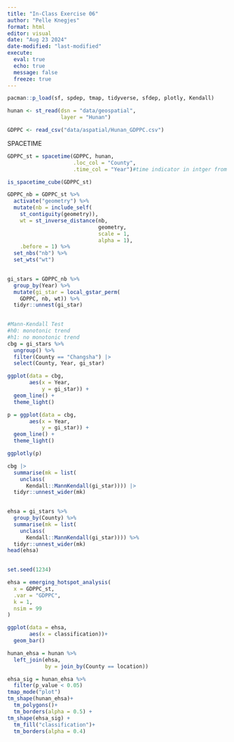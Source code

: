 ```yaml
---
title: "In-Class Exercise 06"
author: "Pelle Knegjes"
format: html
editor: visual
date: "Aug 23 2024"
date-modified: "last-modified"
execute: 
  eval: true
  echo: true
  message: false
  freeze: true
---
```


```r
pacman::p_load(sf, spdep, tmap, tidyverse, sfdep, plotly, Kendall)
```

```r
hunan <- st_read(dsn = "data/geospatial", 
                 layer = "Hunan")
```

```r
GDPPC <- read_csv("data/aspatial/Hunan_GDPPC.csv")
```

SPACETIME
```r
GDPPC_st = spacetime(GDPPC, hunan, 
                     .loc_col = "County",
                     .time_col = "Year")#time indicator in intger from
```

```r
is_spacetime_cube(GDPPC_st)
```

```r
GDPPC_nb = GDPPC_st %>%
  activate("geometry") %>%
  mutate(nb = include_self(
    st_contiguity(geometry)),
    wt = st_inverse_distance(nb,
                             geometry,
                             scale = 1,
                             alpha = 1),
    .before = 1) %>%
  set_nbs("nb") %>%
  set_wts("wt")
  
```

```r
gi_stars = GDPPC_nb %>%
  group_by(Year) %>%
  mutate(gi_star = local_gstar_perm(
    GDPPC, nb, wt)) %>%
  tidyr::unnest(gi_star)
  
```

```r
#Mann-Kendall Test
#h0: monotonic trend
#h1: no monotonic trend
cbg = gi_stars %>%
  ungroup() %>%
  filter(County == "Changsha") |>
  select(County, Year, gi_star)

```
```r
ggplot(data = cbg,
       aes(x = Year,
           y = gi_star)) +
  geom_line() +
  theme_light()
```
```r
p = ggplot(data = cbg,
       aes(x = Year,
           y = gi_star)) +
  geom_line() +
  theme_light()

ggplotly(p)
```


```r
cbg |>
  summarise(mk = list(
    unclass(
      Kendall::MannKendall(gi_star)))) |>
  tidyr::unnest_wider(mk)
  
```

```r
ehsa = gi_stars %>%
  group_by(County) %>%
  summarise(mk = list(
    unclass(
      Kendall::MannKendall(gi_star)))) %>%
  tidyr::unnest_wider(mk)
head(ehsa)
    
```
```r
set.seed(1234)
```
```r
ehsa = emerging_hotspot_analysis(
  x = GDPPC_st,
  .var = "GDPPC",
  k = 1,
  nsim = 99
)
```



```r
ggplot(data = ehsa,
       aes(x = classification))+
  geom_bar()
```



```r
hunan_ehsa = hunan %>%
  left_join(ehsa,
            by = join_by(County == location))
```


```r
ehsa_sig = hunan_ehsa %>%
  filter(p_value < 0.05)
tmap_mode("plot")
tm_shape(hunan_ehsa)+
  tm_polygons()+
  tm_borders(alpha = 0.5) +
tm_shape(ehsa_sig) +
  tm_fill("classification")+
  tm_borders(alpha = 0.4)
```

```r

```

```r

```

```r

```

```r

```

```r

```

```r

```

```r

```

```r

```

```r

```

```r

```

```r

```

```r

```

```r

```

```r

```

```r

```

```r

```

```r

```

```r

```

```r

```

```r

```

```r

```

```r

```

```r

```

```r

```

```r

```

```r

```

```r

```

```r

```
